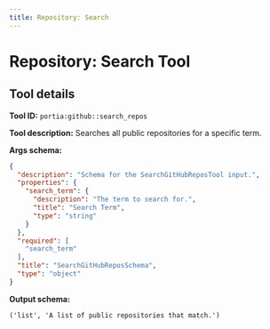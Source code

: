 ```yaml
---
title: Repository: Search
---
```

<!-- WARNING: This file is auto-generated by generate_tool_docs.py. Do not edit manually. -->


# Repository: Search Tool

<Intro />

## Tool details
**Tool ID:** `portia:github::search_repos`

**Tool description:** Searches all public repositories for a specific term.

**Args schema:**
```json
{
  "description": "Schema for the SearchGitHubReposTool input.",
  "properties": {
    "search_term": {
      "description": "The term to search for.",
      "title": "Search Term",
      "type": "string"
    }
  },
  "required": [
    "search_term"
  ],
  "title": "SearchGitHubReposSchema",
  "type": "object"
}
```

**Output schema:**
```
('list', 'A list of public repositories that match.')
```
